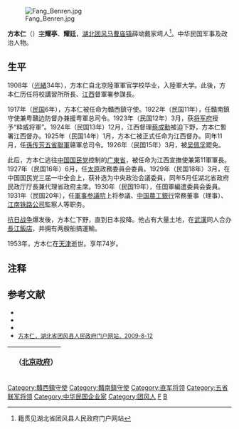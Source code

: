 [[File:Fang_Benren.jpg|thumb]]

'''方本仁'''（{{bd|1880年||1953年|}}）[[表字|字]]'''耀亭'''、'''耀廷'''，[[湖北|湖北]][[团风|团风]][[马曹庙镇|马曹庙镇]]薛坳戴家塆人<ref>籍贯见湖北省团风县人民政府门户网站</ref>。中华民国军事及政治人物。

==生平==
1908年（[[光緒|光緒]]34年），方本仁自北京陸軍軍官学校毕业，入陸軍大学。此後，方本仁历任将校講習所所長、[[江西省_(中華民国)|江西]]督軍署参謀長。

1917年（[[民国紀元|民国]]6年），方本仁被任命为贛西鎮守使。1922年（民国11年），任贛南鎮守使兼粤贛边防督办兼援粤軍总司令。1923年（民国12年）3月，获[[北洋将军府|将军府]]授予“粋威将軍”。1924年（民国13年）12月，江西督理[[蔡成勳|蔡成勳]]被迫下野，方本仁暫署江西督办。1925年（民国14年）1月，方本仁被正式任命为江西督办。同年11月，任[[孫传芳|孫传芳]][[五省聯軍|五省聯軍]]赣軍总司令。1926年（民国15年）3月，被[[吴佩孚|吴佩孚]]罷免。

此后，方本仁逃往[[中国国民党|中国国民党]]控制的[[广東省_(中華民国)|广東省]]，被任命为江西宣撫使兼第11軍軍長。1927年（民国16年）6月，任[[太原市|太原]]政務委員会委員。1929年（民国18年）3月，在中国国民党三届一中全会上，获补选为中央政治会議委員，同年5月任湖北省政府民政厅厅長兼代理省政府主席。1930年（民国19年），任国軍編遣委員会委員。1931年（民国20年），任[[軍事参議院|軍事参議院]]上将参議、[[中国農工銀行|中国農工銀行]]常務董事（理事）、[[江南铁路公司|江南铁路公司]]監察人等职务。

[[抗日战争|抗日战争]]爆发後，方本仁下野，直到日本投降。他占有大量土地，在[[武漢市|武漢]]同人合办[[長江飯店|長江飯店]]，并拥有两艘船搞運輸。

1953年，方本仁在[[天津市|天津]]逝世。享年74岁。

==注释==
{{reflist}}

== 参考文献 ==
* <span style="font-size:90%;">{{Cite book<!--|和書-->|author = 徐友春主編|title = 民国人物大辞典 増訂版|year = 2007|publisher = 河北人民出版社|isbn = 978-7-202-03014-1}}</span>
* <span style="font-size:90%;">{{Cite book<!--|和書-->|author = 来新夏等|title = 北洋軍閥史 下冊|year = 2000|publisher =  [[南開大学|南開大学]]出版社|isbn = 7-310-01517-7}}</span>
* <span style="font-size:90%;">{{Cite book<!--|和書-->|author = 劉寿林等編|title = 民国職官年表|year = 1995|publisher = [[中華書局|中華書局]]|isbn = 7-101-01320-1}}</span>
* <span style="font-size:90%;">[http://www.tfzf.gov.cn/article/tfa/tfmr/200908/911.html 方本仁，湖北省团风县人民政府门户网站，2009-8-12] {{Wayback|url=http://www.tfzf.gov.cn/article/tfa/tfmr/200908/911.html |date=20120523181118 }}</span>

{| class="wikitable" style="margin:0 auto"
|- 
!　{{CHN1912}}（[[中华民国北京政府|北京政府]]）
{{先代次代|[[江西省_(中華民国)|江西]]督办|<small>1924年12月 - 1926年3月<br>（至1925年1月为暫署、<br>同年11月兼任赣軍总司令）</small>|[[蔡成勳|蔡成勳]]（江西督理）|[[鄧如琢|鄧如琢]]}}
|}

{{江西行政长官|北}}
{{DEFAULTSORT:Fang方}}
[[Category:贛西鎮守使|Category:贛西鎮守使]]
[[Category:贛南鎮守使|Category:贛南鎮守使]]
[[Category:直军将领|Category:直军将领]]
[[Category:五省联军将领|Category:五省联军将领]]
[[Category:中华民国企业家|Category:中华民国企业家]]
[[Category:团风人|Category:团风人]]
[[Category:北洋将军府冠字将军|F]]
[[Category:方姓|B]]